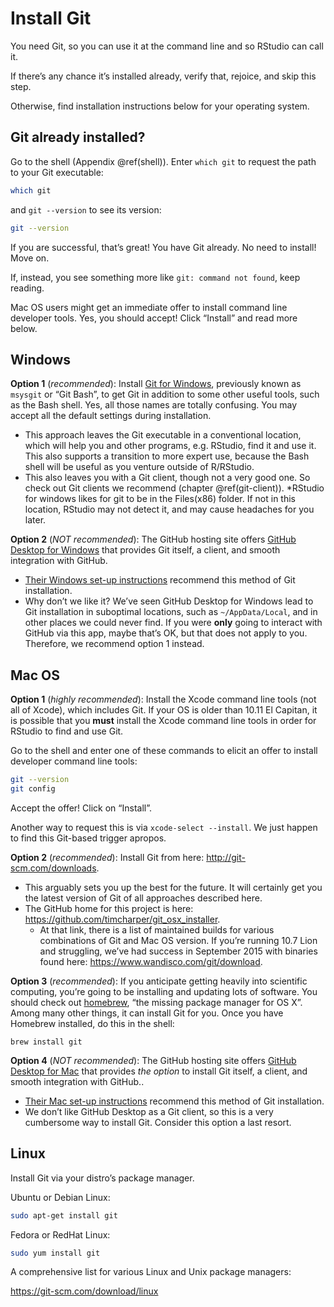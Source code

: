 # Install Git {#install-git}

You need Git, so you can use it at the command line and so RStudio can call it.

If there's any chance it's installed already, verify that, rejoice, and skip this step.

Otherwise, find installation instructions below for your operating system.

## Git already installed?

Go to the shell (Appendix \@ref(shell)). Enter `which git` to request the path to your Git executable:

```bash
which git
```

and `git --version` to see its version:
 
```bash
git --version
```

If you are successful, that's great! You have Git already. No need to install! Move on.

If, instead, you see something more like `git: command not found`, keep reading.

Mac OS users might get an immediate offer to install command line developer tools. Yes, you should accept! Click "Install" and read more below.

## Windows

**Option 1** (*recommended*): Install [Git for Windows](https://git-for-windows.github.io/), previously known as `msysgit` or "Git Bash", to get Git in addition to some other useful tools, such as the Bash shell. Yes, all those names are totally confusing. You may accept all the default settings during installation.

  * This approach leaves the Git executable in a conventional location, which will help you and other programs, e.g. RStudio, find it and use it. This also supports a transition to more expert use, because the Bash shell will be useful as you venture outside of R/RStudio.
  * This also leaves you with a Git client, though not a very good one. So check out Git clients we recommend (chapter \@ref(git-client)).
  *RStudio for windows likes for git to be in the \Program Files(x86)\ folder. If not in this location, RStudio may not detect it, and may cause headaches for you later.
  
**Option 2** (*NOT recommended*): The GitHub hosting site offers [GitHub Desktop for Windows](https://desktop.github.com/) that provides Git itself, a client, and smooth integration with GitHub.

  * [Their Windows set-up instructions](https://help.github.com/articles/set-up-git#platform-windows) recommend this method of Git installation.
  * Why don't we like it? We've seen GitHub Desktop for Windows lead to Git installation in suboptimal locations, such as `~/AppData/Local`, and in other places we could never find. If you were __only__ going to interact with GitHub via this app, maybe that's OK, but that does not apply to you. Therefore, we recommend option 1 instead.

## Mac OS

**Option 1** (*highly recommended*): Install the Xcode command line tools (not all of Xcode), which includes Git. If your OS is older than 10.11 El Capitan, it is possible that you **must** install the Xcode command line tools in order for RStudio to find and use Git.

Go to the shell and enter one of these commands to elicit an offer to install developer command line tools:

``` bash
git --version
git config
```

Accept the offer! Click on "Install".

Another way to request this is via `xcode-select --install`. We just happen to find this Git-based trigger apropos.

**Option 2** (*recommended*): Install Git from here: <http://git-scm.com/downloads>.

  * This arguably sets you up the best for the future. It will certainly get you the latest version of Git of all approaches described here.
  * The GitHub home for this project is here: <https://github.com/timcharper/git_osx_installer>.
    - At that link, there is a list of maintained builds for various combinations of Git and Mac OS version. If you're running 10.7 Lion and struggling, we've had success in September 2015 with binaries found here: <https://www.wandisco.com/git/download>. 

**Option 3** (*recommended*): If you anticipate getting heavily into scientific computing, you're going to be installing and updating lots of software. You should check out [homebrew](http://brew.sh), "the missing package manager for OS X". Among many other things, it can install Git for you. Once you have Homebrew installed, do this in the shell:

```
brew install git
```

**Option 4** (*NOT recommended*): The GitHub hosting site offers [GitHub Desktop for Mac](https://desktop.github.com/) that provides *the option* to install Git itself, a client, and smooth integration with GitHub..

  * [Their Mac set-up instructions](https://help.github.com/articles/set-up-git#platform-mac) recommend this method of Git installation.
  * We don't like GitHub Desktop as a Git client, so this is a very cumbersome way to install Git. Consider this option a last resort.

## Linux

Install Git via your distro's package manager.

Ubuntu or Debian Linux:

```sh
sudo apt-get install git
```

Fedora or RedHat Linux:

```sh
sudo yum install git
```

A comprehensive list for various Linux and Unix package managers:

<https://git-scm.com/download/linux>
